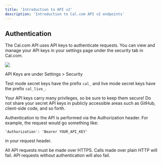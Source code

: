 ```yaml
---
title: 'Introduction to API v2'
description: 'Introduction to Cal.com API v2 endpoints'
---
```


## Authentication

The Cal.com API uses API keys to authenticate requests. You can view and manage your API keys in your settings page under the security tab in Cal.com.

<img src="/images/i1600x899-DllqhV6w_3Vj_oxtjov.png" />

API Keys are under Settings > Security

Test mode secret keys have the prefix `cal_` and live mode secret keys have the prefix `cal_live_`.

Your API keys carry many privileges, so be sure to keep them secure! Do not share your secret API keys in publicly accessible areas such as GitHub, client-side code, and so forth.

Authentication to the API is performed via the Authorization header. For example, the request would go something like:

```
'Authorization': 'Bearer YOUR_API_KEY'
```

in your request header.

All API requests must be made over HTTPS. Calls made over plain HTTP will fail. API requests without authentication will also fail.
